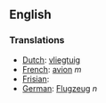 ==English==

===Translations===
*[[Dutch]]: [[vliegtuig]]
*[[French]]: [[avion]] ''m''
*[[Frisian]]: [[]]
*[[German]]: [[Flugzeug]] ''n''